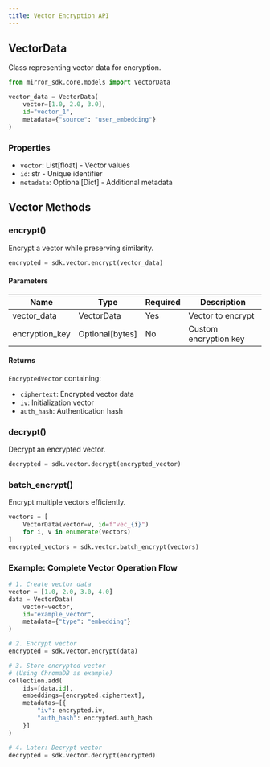 ```yaml
---
title: Vector Encryption API
---
```



## VectorData

Class representing vector data for encryption.

```python
from mirror_sdk.core.models import VectorData

vector_data = VectorData(
    vector=[1.0, 2.0, 3.0],
    id="vector_1",
    metadata={"source": "user_embedding"}
)
```

### Properties
- `vector`: List[float] - Vector values
- `id`: str - Unique identifier
- `metadata`: Optional[Dict] - Additional metadata

## Vector Methods

### encrypt()
Encrypt a vector while preserving similarity.

```python
encrypted = sdk.vector.encrypt(vector_data)
```

#### Parameters
| Name | Type | Required | Description |
|------|------|----------|-------------|
| vector_data | VectorData | Yes | Vector to encrypt |
| encryption_key | Optional[bytes] | No | Custom encryption key |

#### Returns
`EncryptedVector` containing:
- `ciphertext`: Encrypted vector data
- `iv`: Initialization vector
- `auth_hash`: Authentication hash

### decrypt()
Decrypt an encrypted vector.

```python
decrypted = sdk.vector.decrypt(encrypted_vector)
```

### batch_encrypt()
Encrypt multiple vectors efficiently.

```python
vectors = [
    VectorData(vector=v, id=f"vec_{i}")
    for i, v in enumerate(vectors)
]
encrypted_vectors = sdk.vector.batch_encrypt(vectors)
```

### Example: Complete Vector Operation Flow

```python
# 1. Create vector data
vector = [1.0, 2.0, 3.0, 4.0]
data = VectorData(
    vector=vector,
    id="example_vector",
    metadata={"type": "embedding"}
)

# 2. Encrypt vector
encrypted = sdk.vector.encrypt(data)

# 3. Store encrypted vector
# (Using ChromaDB as example)
collection.add(
    ids=[data.id],
    embeddings=[encrypted.ciphertext],
    metadatas=[{
        "iv": encrypted.iv,
        "auth_hash": encrypted.auth_hash
    }]
)

# 4. Later: Decrypt vector
decrypted = sdk.vector.decrypt(encrypted)
```